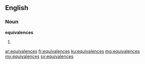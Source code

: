 ==English==

===Noun===
'''equivalences'''

# {{plural of|[[equivalence]]}}

[[ar:equivalences]]
[[fr:equivalences]]
[[ku:equivalences]]
[[mg:equivalences]]
[[my:equivalences]]
[[sv:equivalences]]